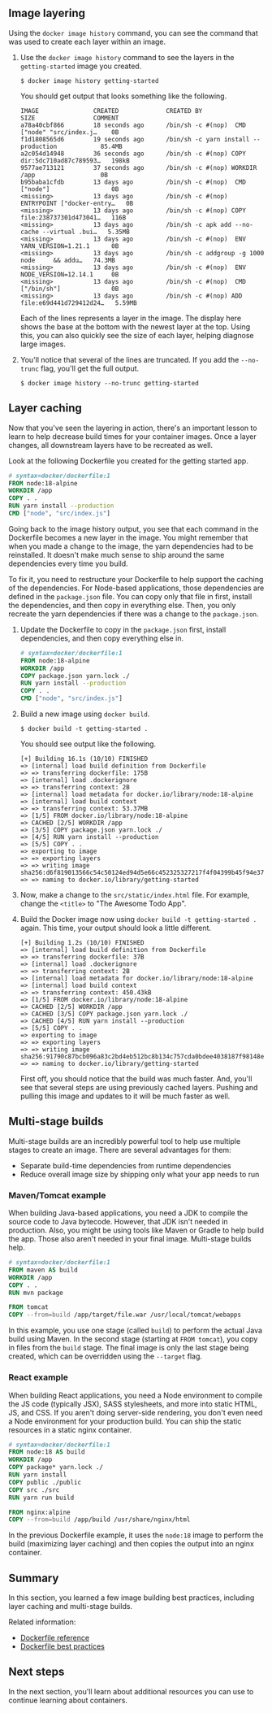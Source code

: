 ## Image layering

Using the `docker image history` command, you can see the command that was used
to create each layer within an image.

1. Use the `docker image history` command to see the layers in the `getting-started` image you
   created.

    ```console
    $ docker image history getting-started
    ```

    You should get output that looks something like the following.

    ```plaintext
    IMAGE               CREATED             CREATED BY                                      SIZE                COMMENT
    a78a40cbf866        18 seconds ago      /bin/sh -c #(nop)  CMD ["node" "src/index.j…    0B                  
    f1d1808565d6        19 seconds ago      /bin/sh -c yarn install --production            85.4MB              
    a2c054d14948        36 seconds ago      /bin/sh -c #(nop) COPY dir:5dc710ad87c789593…   198kB               
    9577ae713121        37 seconds ago      /bin/sh -c #(nop) WORKDIR /app                  0B                  
    b95baba1cfdb        13 days ago         /bin/sh -c #(nop)  CMD ["node"]                 0B                  
    <missing>           13 days ago         /bin/sh -c #(nop)  ENTRYPOINT ["docker-entry…   0B                  
    <missing>           13 days ago         /bin/sh -c #(nop) COPY file:238737301d473041…   116B                
    <missing>           13 days ago         /bin/sh -c apk add --no-cache --virtual .bui…   5.35MB              
    <missing>           13 days ago         /bin/sh -c #(nop)  ENV YARN_VERSION=1.21.1      0B                  
    <missing>           13 days ago         /bin/sh -c addgroup -g 1000 node     && addu…   74.3MB              
    <missing>           13 days ago         /bin/sh -c #(nop)  ENV NODE_VERSION=12.14.1     0B                  
    <missing>           13 days ago         /bin/sh -c #(nop)  CMD ["/bin/sh"]              0B                  
    <missing>           13 days ago         /bin/sh -c #(nop) ADD file:e69d441d729412d24…   5.59MB   
    ```

    Each of the lines represents a layer in the image. The display here shows the base at the bottom with
    the newest layer at the top. Using this, you can also quickly see the size of each layer, helping 
    diagnose large images.

2. You'll notice that several of the lines are truncated. If you add the `--no-trunc` flag, you'll get the
   full output.

    ```console
    $ docker image history --no-trunc getting-started
    ```

## Layer caching

Now that you've seen the layering in action, there's an important lesson to learn to help decrease build
times for your container images. Once a layer changes, all downstream layers have to be recreated as well.

Look at the following Dockerfile you created for the getting started app.

```dockerfile
# syntax=docker/dockerfile:1
FROM node:18-alpine
WORKDIR /app
COPY . .
RUN yarn install --production
CMD ["node", "src/index.js"]
```

Going back to the image history output, you see that each command in the Dockerfile becomes a new layer in the image.
You might remember that when you made a change to the image, the yarn dependencies had to be reinstalled. It doesn't make much sense to ship around the same dependencies every time you build.

To fix it, you need to restructure your Dockerfile to help support the caching
of the dependencies. For Node-based applications, those dependencies are defined
in the `package.json` file. You can copy only that file in first, install the
dependencies, and then copy in everything else. Then, you only recreate the yarn
dependencies if there was a change to the `package.json`.

1. Update the Dockerfile to copy in the `package.json` first, install dependencies, and then copy everything else in.

   ```dockerfile
   # syntax=docker/dockerfile:1
   FROM node:18-alpine
   WORKDIR /app
   COPY package.json yarn.lock ./
   RUN yarn install --production
   COPY . .
   CMD ["node", "src/index.js"]
   ```

2. Build a new image using `docker build`.

    ```console
    $ docker build -t getting-started .
    ```

    You should see output like the following.

    ```plaintext
    [+] Building 16.1s (10/10) FINISHED
    => [internal] load build definition from Dockerfile
    => => transferring dockerfile: 175B
    => [internal] load .dockerignore
    => => transferring context: 2B
    => [internal] load metadata for docker.io/library/node:18-alpine
    => [internal] load build context
    => => transferring context: 53.37MB
    => [1/5] FROM docker.io/library/node:18-alpine
    => CACHED [2/5] WORKDIR /app
    => [3/5] COPY package.json yarn.lock ./
    => [4/5] RUN yarn install --production
    => [5/5] COPY . .
    => exporting to image
    => => exporting layers
    => => writing image     sha256:d6f819013566c54c50124ed94d5e66c452325327217f4f04399b45f94e37d25
    => => naming to docker.io/library/getting-started
    ```

3. Now, make a change to the `src/static/index.html` file. For example, change the `<title>` to "The Awesome Todo App".

4. Build the Docker image now using `docker build -t getting-started .` again. This time, your output should look a little different.

    ```plaintext
    [+] Building 1.2s (10/10) FINISHED
    => [internal] load build definition from Dockerfile
    => => transferring dockerfile: 37B
    => [internal] load .dockerignore
    => => transferring context: 2B
    => [internal] load metadata for docker.io/library/node:18-alpine
    => [internal] load build context
    => => transferring context: 450.43kB
    => [1/5] FROM docker.io/library/node:18-alpine
    => CACHED [2/5] WORKDIR /app
    => CACHED [3/5] COPY package.json yarn.lock ./
    => CACHED [4/5] RUN yarn install --production
    => [5/5] COPY . .
    => exporting to image
    => => exporting layers
    => => writing image     sha256:91790c87bcb096a83c2bd4eb512bc8b134c757cda0bdee4038187f98148e2eda
    => => naming to docker.io/library/getting-started
    ```

    First off, you should notice that the build was much faster. And, you'll see
    that several steps are using previously cached layers. Pushing and pulling
    this image and updates to it will be much faster as well. 

## Multi-stage builds

Multi-stage builds are an incredibly powerful
tool to help use multiple stages to create an image. There are several advantages for them:

- Separate build-time dependencies from runtime dependencies
- Reduce overall image size by shipping only what your app needs to run

### Maven/Tomcat example

When building Java-based applications, you need a JDK to compile the source code to Java bytecode. However,
that JDK isn't needed in production. Also, you might be using tools like Maven or Gradle to help build the app.
Those also aren't needed in your final image. Multi-stage builds help.

```dockerfile
# syntax=docker/dockerfile:1
FROM maven AS build
WORKDIR /app
COPY . .
RUN mvn package

FROM tomcat
COPY --from=build /app/target/file.war /usr/local/tomcat/webapps 
```

In this example, you use one stage (called `build`) to perform the actual Java build using Maven. In the second
stage (starting at `FROM tomcat`), you copy in files from the `build` stage. The final image is only the last stage
being created, which can be overridden using the `--target` flag.

### React example

When building React applications, you need a Node environment to compile the JS code (typically JSX), SASS stylesheets,
and more into static HTML, JS, and CSS. If you aren't doing server-side rendering, you don't even need a Node environment
for your production build. You can ship the static resources in a static nginx container.

```dockerfile
# syntax=docker/dockerfile:1
FROM node:18 AS build
WORKDIR /app
COPY package* yarn.lock ./
RUN yarn install
COPY public ./public
COPY src ./src
RUN yarn run build

FROM nginx:alpine
COPY --from=build /app/build /usr/share/nginx/html
```

In the previous Dockerfile example, it uses the `node:18` image to perform the build (maximizing layer caching) and then copies the output
into an nginx container.

## Summary

In this section, you learned a few image building best practices, including layer caching and multi-stage builds.

Related information:
 - [Dockerfile reference](/reference/dockerfile/)
 - [Dockerfile best practices](/manuals/build/building/best-practices.md)

## Next steps

In the next section, you'll learn about additional resources you can use to continue learning about containers.
